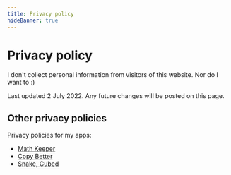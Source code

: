 ```yaml
---
title: Privacy policy
hideBanner: true
---
```


# Privacy policy

I don't collect personal information from visitors of this website. Nor do I want to :)

Last updated 2 July 2022. Any future changes will be posted on this page.

## Other privacy policies

Privacy policies for my apps:

- [Math Keeper](/privacy/math-keeper)
- [Copy Better](/privacy/copy-better)
- [Snake, Cubed](/privacy/snake-cubed)
